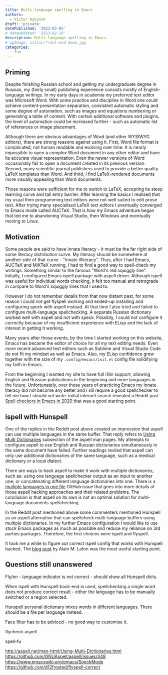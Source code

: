 ```yaml
---
title: Multi-language spelling in Emacs
authors:
  - Victor Rybynok
draft: 'private'
datePublished: '2023-03-05'
# dateUpdated: '2023-02-20'
description: Multi-language spelling in Emacs.
# ogImage: static/front-end-doom.jpg
categories:
  - fun
---
```


## Priming

Despite finishing Russian school and getting my undergraduate degree in Russian,
my (fairly small) publishing experience consists mostly of English-language
writings. In my early days in academia my preferred text editor was Microsoft
Word. With some practice and discipline in Word one could achieve
content-presentation separation, consistent automatic styling and some degree of
automation, such as images and equations numbering or generating a table of
content. With certain additional software and plugins, the level of automation
could be increased further&nbsp;- such as automatic list of references or image
placement.

Although there are obvious advantages of Word (and other WYSIWYG editors), there
are strong reasons against using it. First, Word file format is complicated, not
human readable and evolving over time. It is nearly impossible to open a complex
Word document in any other editor and have its accurate visual representation.
Even the newer versions of Word occasionally fail to open a document created in
its previous version. Second, many scientific journal publishers used to provide
a better quality LaTeX templates than Word. And third, I find LaTeX-rendered
documents more visually appealing than Word documents.

Those reasons were sufficient for me to switch to LaTeX, accepting its steep
learning curve and tall entry barrier. After learning the basics I realised that
my usual then programming text editors were not well suited to edit prose text.
After trying many specialised LaTeX text editors I eventually converged to Emacs
mode called AUCTeX. That is how my Emacs adventure began that led me to
abandoning Visual Studio, then Windows and eventually moving to Linux.

## Motivation

Some people are said to have innate literacy&nbsp;- it must be the far right
side of some literacy distribution curve. My literacy should be somewhere at
another side of that curve&nbsp;- "innate illiteracy". Thus, after I had Emacs,
AUCTeX and MiKTeX running, I had to find a good way to spell-check my writings.
Something similar to the famous "Word's red squiggly line". Initially, I
configured Emacs ispell package with aspell driver. Although ispell was useful
for individual words checking, it felt too manual and retrograde in compare to
Word's squiggly lines that I used to.

However I do not remember details from that now distant past, for some reason I
could not get flyspell working and ended-up installing and configuring speck
with aspell instead. At that time I also tried and failed to configure
multi-language spellchecking. A separate Russian dictionary worked well with
aspell and not with speck. Possibly, I could not configure it correctly because
of my insufficient experience with ELisp and the lack of interest in getting it
working.

Many years after those events, by the time I started working on this website,
Emacs has became the editor of choice for all my text editing needs. Even more
recent advanced text editors such as Sublime and Visual Studio Code do not fit
my mindset as well as Emacs. Also, my ELisp confidence grew together with the
size of my `.config/emcacs/init.el` config file solidifying my faith in Emacs.

From the beginning I wanted my site to have full i18n support, allowing English
and Russian publications in the beginning and more languages in the future.
Unfortunately, over these years of practicing Emacs my innate literacy did not
become any better and I sill require a good spellchecker to tell me how I should
not write. Initial internet search revealed a Reddit post
[Spell checkers in Emacs in 2020](https://www.reddit.com/r/emacs/comments/fxs92h/spell_checkers_in_emacs_in_2020/)
that was a good starting point.

## ispell with Hunspell

One of the replies in the Reddit post above created an impression that aspell
can use multiple languages in the same buffer. That reply refers to
[Using Multi Dictionaries](http://aspell.net/man-html/Using-Multi-Dictionaries.html)
subsection of the aspell man pages. My attempts to configure aspell to use
English and Russian dictionaries simultaneously in the same document have
failed. Further readings reviled that aspell can only use additional
dictionaries of the same language, such as a medical dictionary or a local
dialect.

There are ways to hack aspell to make it work with multiple dictionaries, such
as: using one language spellchecker output as an input to another one; or
concatenating different language dictionaries into one. There is a
[multiple languages in one file](https://github.com/GNUAspell/aspell/issues/448)
GitHub issue that goes into more details of those aspell hacking approaches and
their related problems. The conclusion is that aspell on its own is not an
optimal solution for multi-language documents spellchecking.

In the Reddit post mentioned above some commenters mentioned Hunspell as an
aspell alternative that can spellcheck multi-language buffers using multiple
dictionaries. In my further Emacs configuration I would like to use stock Emacs
packages as much as possible and reduce my reliance on 3rd parties packages.
Therefore, the first choices were ispell and flyspell.

It took me a while to figure out correct ispell config that works with Hunspell
backed. The
[blog post](https://200ok.ch/posts/2020-08-22_setting_up_spell_checking_with_multiple_dictionaries.html)
by Alain M. Lafon was the most useful starting point.

## Questions still unanswered

Fly/en - language indicator is not correct - should show all Hunspell dicts.

When ispell with Hunspell back-end is used, spellchecking a single word does not
produce correct result - either the language has to be manually switched or a
region selected.

Hunspell personal dictionary mixes words in different languages. There should be
a file per language instead.

Face filter has to be adviced - no good way to customise it.

flycheck-aspell

spell-fu

http://aspell.net/man-html/Using-Multi-Dictionaries.html<br />
https://github.com/GNUAspell/aspell/issues/448<br />
https://www.emacswiki.org/emacs/SpeckMode<br />
https://github.com/d12frosted/flyspell-correct
